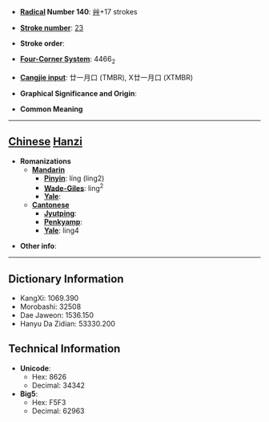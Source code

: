 * '''[[Wiktionary:Chinese radical index| Radical]] Number 140''': [[Wiktionary:Chinese radical index 艸|艸]]+17 strokes

* '''[[Wiktionary:Chinese total strokes index|Stroke number]]''': [[Wiktionary:Chinese total strokes index 23|23]]

* '''Stroke order''': 

* '''[[Wiktionary:Chinese four corner index|Four-Corner System]]''': 4466<sub>2</sub>

* '''[[Wiktionary:Chinese Cangjie index|Cangjie input]]''': 廿一月口 (TMBR), X廿一月口 (XTMBR)

* '''Graphical Significance and Origin''': 

* '''Common Meaning'''

----

== [[Chinese]] [[Hanzi]] ==

* '''Romanizations'''
** '''[[Mandarin]]'''
*** '''[[Pinyin]]''': líng (ling2)
*** '''[[Wade-Giles]]''': ling<sup>2</sup>
*** '''[[Yale]]''': 
** '''[[Cantonese]]'''
*** '''[[Jyutping]]''':
*** '''[[Penkyamp]]''': 
*** '''[[Yale]]''': ling4

* '''Other info''': 

----

== Dictionary Information ==

* KangXi: 1069.390
* Morobashi: 32508
* Dae Jaweon: 1536.150
* Hanyu Da Zidian: 53330.200

== Technical Information ==

* '''Unicode''':
** Hex: 8626
** Decimal: 34342
* '''Big5''':
** Hex: F5F3
** Decimal: 62963